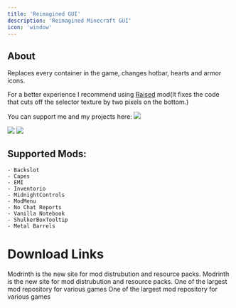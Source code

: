---
title: 'Reimagined GUI'
description: 'Reimagined Minecraft GUI'
icon: 'window'
---

## About
Replaces every container in the game, changes hotbar, hearts and armor icons.

For a better experience I recommend using [Raised](https://modrinth.com/mod/raised) mod(It fixes the code that cuts off the selector texture by two pixels on the bottom.)

You can support me and my projects here:
<a href="https://www.patreon.com/AmongstReality" target="_blank">
  <img noZoom src="https://github.com/AmongstReality/SomeImages/blob/main/patreon.png?raw=true" />
</a>

<img NoZoom src="https://cdn.modrinth.com/data/8olVtpyI/images/6d32646a5e81d5c92580cf2928f88dbe64d742e6.png"/>
<img NoZoom src="https://cdn.modrinth.com/data/8olVtpyI/images/9a7bc3f8eee6708f18f45c93090cf086bf9209ea.png"/>

## Supported Mods:

    - Backslot
    - Capes
    - EMI
    - Inventorio
    - MidnightControls
    - ModMenu
    - No Chat Reports
    - Vanilla Notebook
    - ShulkerBoxTooltip
    - Metal Barrels

# Download Links

<CardGroup cols={2}>
  <Card 
    title="Modrinth Download Link (Dark Ver.)"
    icon= "download"
    href="https://modrinth.com/resourcepack/reimaginedguidark"
  >
    Modrinth is the new site for mod distrubution and resource packs.
  </Card>
    <Card 
    title="Modrinth Download Link (Light Ver.)"
    icon= "download"
    href="https://modrinth.com/resourcepack/reimaginedguilight"
  >
    Modrinth is the new site for mod distrubution and resource packs.
  </Card>
  <Card
    title="Curseforge Download Link (Dark Ver.)"
    icon="download"
    href="https://www.curseforge.com/minecraft/texture-packs/reimaginedguidark"
  >
    One of the largest mod repository for various games
  </Card>
    <Card
    title="Curseforge Download Link (Light Ver.)"
    icon="download"
    href="https://www.curseforge.com/minecraft/texture-packs/reimaginedguilight"
  >
    One of the largest mod repository for various games
  </Card>
</CardGroup>